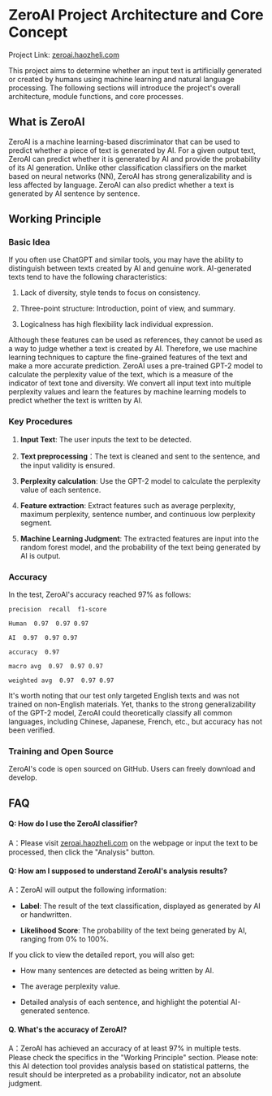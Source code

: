 # ZeroAI Project Architecture and Core Concept

Project Link: [zeroai.haozheli.com](https://zeroai.haozheli.com)

This project aims to determine whether an input text is artificially generated or created by humans using machine learning and natural language processing. The following sections will introduce the project's overall architecture, module functions, and core processes.

## What is ZeroAI

ZeroAI is a machine learning-based discriminator that can be used to predict whether a piece of text is generated by AI. For a given output text, ZeroAI can predict whether it is generated by AI and provide the probability of its AI generation. Unlike other classification classifiers on the market based on neural networks (NN), ZeroAI has strong generalizability and is less affected by language. ZeroAI can also predict whether a text is generated by AI sentence by sentence.

## Working Principle

### Basic Idea

If you often use ChatGPT and similar tools, you may have the ability to distinguish between texts created by AI and genuine work. AI-generated texts tend to have the following characteristics:

1. Lack of diversity, style tends to focus on consistency.

2. Three-point structure: Introduction, point of view, and summary.

3. Logicalness has high flexibility lack individual expression.

Although these features can be used as references, they cannot be used as a way to judge whether a text is created by AI. Therefore, we use machine learning techniques to capture the fine-grained features of the text and make a more accurate prediction. ZeroAI uses a pre-trained GPT-2 model to calculate the perplexity value of the text, which is a measure of the indicator of text tone and diversity. We convert all input text into multiple perplexity values and learn the features by machine learning models to predict whether the text is written by AI.

### Key Procedures

1. **Input Text**: The user inputs the text to be detected.

2. **Text preprocessing**：The text is cleaned and sent to the sentence, and the input validity is ensured.

3. **Perplexity calculation**: Use the GPT-2 model to calculate the perplexity value of each sentence.

4. **Feature extraction**: Extract features such as average perplexity, maximum perplexity, sentence number, and continuous low perplexity segment.

5. **Machine Learning Judgment**: The extracted features are input into the random forest model, and the probability of the text being generated by AI is output.

### Accuracy

In the test, ZeroAI's accuracy reached 97% as follows:

```plaintext
precision  recall  f1-score

Human  0.97  0.97 0.97

AI  0.97  0.97 0.97

accuracy  0.97

macro avg  0.97  0.97 0.97

weighted avg  0.97  0.97 0.97

```

It's worth noting that our test only targeted English texts and was not trained on non-English materials. Yet, thanks to the strong generalizability of the GPT-2 model, ZeroAI could theoretically classify all common languages, including Chinese, Japanese, French, etc., but accuracy has not been verified.

### Training and Open Source

ZeroAI's code is open sourced on GitHub. Users can freely download and develop.

## FAQ

#### Q: How do I use the ZeroAI classifier?

A：Please visit [zeroai.haozheli.com](https://zeroai.haozheli.com) on the webpage or input the text to be processed, then click the "Analysis" button.

#### Q: How am I supposed to understand ZeroAI's analysis results?

A：ZeroAI will output the following information:

- **Label**: The result of the text classification, displayed as generated by AI or handwritten.

- **Likelihood Score**: The probability of the text being generated by AI, ranging from 0% to 100%.

If you click to view the detailed report, you will also get:

- How many sentences are detected as being written by AI.

- The average perplexity value.

- Detailed analysis of each sentence, and highlight the potential AI-generated sentence.

#### Q. What's the accuracy of ZeroAI?

A：ZeroAI has achieved an accuracy of at least 97% in multiple tests. Please check the specifics in the "Working Principle" section. Please note: this AI detection tool provides analysis based on statistical patterns, the result should be interpreted as a probability indicator, not an absolute judgment.